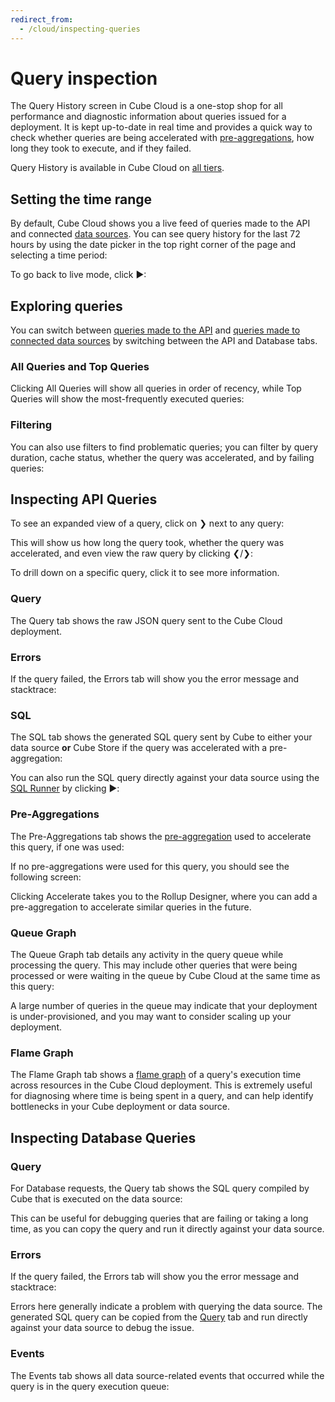 ```yaml
---
redirect_from:
  - /cloud/inspecting-queries
---
```


# Query inspection

The Query History screen in Cube Cloud is a one-stop shop for all performance
and diagnostic information about queries issued for a deployment. It is kept
up-to-date in real time and provides a quick way to check whether queries are
being accelerated with [pre-aggregations][ref-caching-gs-preaggs], how long they
took to execute, and if they failed.

<SuccessBox>

Query History is available in Cube Cloud on
[all tiers](https://cube.dev/pricing).

</SuccessBox>

<Screenshot src="https://ucarecdn.com/951a2a64-bc9b-4277-b2fe-4cc88dbf4f49/" />

## Setting the time range

By default, Cube Cloud shows you a live feed of queries made to the API and
connected [data sources][ref-conf-db]. You can see query history for the last 72
hours by using the date picker in the top right corner of the page and selecting
a time period:

<Screenshot
  highlight="inset(15% 1% 60% 21% round 10px)"
  src="https://ucarecdn.com/393dfa47-033d-421b-87ce-fcf5617ac1c8/"
/>

To go back to live mode, click <Btn>▶</Btn>:

<Screenshot
  highlight="inset(15% 6% 79% 88% round 10px)"
  src="https://ucarecdn.com/393dfa47-033d-421b-87ce-fcf5617ac1c8/"
/>

## Exploring queries

You can switch between [queries made to the API](#inspecting-api-queries) and
[queries made to connected data sources](#inspecting-database-queries) by
switching between the <Btn>API</Btn> and <Btn>Database</Btn> tabs.

<Screenshot
  highlight="inset(22% 79% 70% 7% round 10px)"
  src="https://ucarecdn.com/951a2a64-bc9b-4277-b2fe-4cc88dbf4f49/"
/>

### All Queries and Top Queries

Clicking <Btn>All Queries</Btn> will show all queries in order of recency,
while <Btn>Top Queries</Btn> will show the most-frequently executed queries:

<Screenshot
  highlight="inset(30% 65% 64% 7% round 10px)"
  src="https://ucarecdn.com/951a2a64-bc9b-4277-b2fe-4cc88dbf4f49/"
/>

### Filtering

You can also use filters to find problematic queries; you can filter by query
duration, cache status, whether the query was accelerated, and by failing
queries:

<Screenshot
  highlight="inset(36% 22% 58% 7% round 10px)"
  src="https://ucarecdn.com/951a2a64-bc9b-4277-b2fe-4cc88dbf4f49/"
/>

## Inspecting API Queries

To see an expanded view of a query, click on <Btn>❯</Btn> next to any query:

<Screenshot
  highlight="inset(-1% 87% -1% 9% round 10px)"
  src="https://ucarecdn.com/7ec40dc3-813d-4e3e-881b-dc01a6fdfb50/"
/>

This will show us how long the query took, whether the query was accelerated,
and even view the raw query by clicking <Btn>❮/❯</Btn>:

<Screenshot
  highlight="inset(1% 2% 93% 68% round 10px)"
  src="https://ucarecdn.com/e3c00115-49f9-48a6-8f2b-949c53523c9f/"
/>

To drill down on a specific query, click it to see more information.

### Query

The <Btn>Query</Btn> tab shows the raw JSON query sent to the Cube Cloud
deployment.

<Screenshot src="https://ucarecdn.com/3c0490be-757d-46cd-ba2d-d7c93a7acf4e/" />

### Errors

If the query failed, the <Btn>Errors</Btn> tab will show you the error message
and stacktrace:

<Screenshot src="https://ucarecdn.com/858633a0-4ee3-4dec-adb6-1d91ca30919f/" />

### SQL

The <Btn>SQL</Btn> tab shows the generated SQL query sent by Cube to either your
data source **or** Cube Store if the query was accelerated with a
pre-aggregation:

<Screenshot src="https://ucarecdn.com/537f7269-654d-479c-a0cc-abc2941f9b5a/" />

You can also run the SQL query directly against your data source using the [SQL
Runner][ref-workspace-sqlrunner] by clicking <Btn>▶️</Btn>:

<Screenshot
  highlight="inset(51.5% 2.5% 44% 94% round 10px)"
  src="https://ucarecdn.com/537f7269-654d-479c-a0cc-abc2941f9b5a/"
/>

### Pre-Aggregations

The <Btn>Pre-Aggregations</Btn> tab shows the
[pre-aggregation][ref-caching-gs-preaggs] used to accelerate this query, if one
was used:

<Screenshot src="https://ucarecdn.com/e0a8d722-d43a-4d6f-8d3c-dbdd3173638e/" />

If no pre-aggregations were used for this query, you should see the following
screen:

<Screenshot src="https://ucarecdn.com/b5cadb89-fbda-404a-806c-da99dc046845/" />

Clicking <Btn>Accelerate</Btn> takes you to the Rollup Designer, where you can
add a pre-aggregation to accelerate similar queries in the future.

### Queue Graph

The <Btn>Queue Graph</Btn> tab details any activity in the query queue while
processing the query. This may include other queries that were being processed
or were waiting in the queue by Cube Cloud at the same time as this query:

<Screenshot src="https://ucarecdn.com/dbac27fa-5722-415f-9374-11682b4159d7/" />

A large number of queries in the queue may indicate that your deployment is
under-provisioned, and you may want to consider scaling up your deployment.

### Flame Graph

The <Btn>Flame Graph</Btn> tab shows a [flame graph][datadog-kb-flamegraph] of a
query's execution time across resources in the Cube Cloud deployment. This is
extremely useful for diagnosing where time is being spent in a query, and can
help identify bottlenecks in your Cube deployment or data source.

<Screenshot src="https://ucarecdn.com/56188be4-0614-48e1-97c8-6d8d89639849/" />

## Inspecting Database Queries

### Query

For Database requests, the <Btn>Query</Btn> tab shows the SQL query compiled by
Cube that is executed on the data source:

<Screenshot src="https://ucarecdn.com/5a5779f6-b484-49bc-9269-6e145b89f5eb/" />

This can be useful for debugging queries that are failing or taking a long time,
as you can copy the query and run it directly against your data source.

### Errors

If the query failed, the <Btn>Errors</Btn> tab will show you the error message
and stacktrace:

<Screenshot src="https://ucarecdn.com/efd45e3a-8b44-4ee9-9f9e-284f0fd8eb96/" />

Errors here generally indicate a problem with querying the data source. The
generated SQL query can be copied from
the <Btn>[Query](#inspecting-database-queries-query)</Btn> tab and run directly
against your data source to debug the issue.

### Events

The <Btn>Events</Btn> tab shows all data source-related events that occurred
while the query is in the query execution queue:

<Screenshot src="https://ucarecdn.com/24eb11a1-4312-4d06-ac1b-6a0575c7dbe6/" />

[datadog-kb-flamegraph]:
  https://www.datadoghq.com/knowledge-center/distributed-tracing/flame-graph/
[ref-caching-gs-preaggs]: /product/caching/getting-started-pre-aggregations
[ref-conf-db]: /product/configuration/data-sources
[ref-deployment-api-instance]: /product/deployment/overview#api-instances
[ref-deployment-refresh-worker]: /product/deployment/overview#refresh-worker
[ref-workspace-sqlrunner]: /product/workspace/sql-runner
